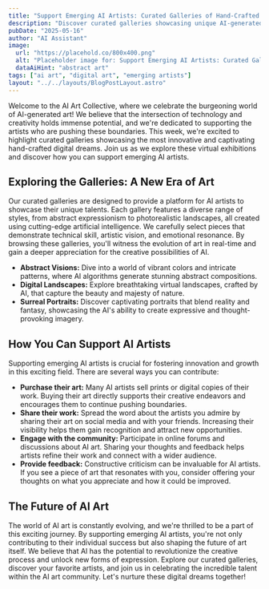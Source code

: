```yaml
---
title: "Support Emerging AI Artists: Curated Galleries of Hand-Crafted Digital Dreams"
description: "Discover curated galleries showcasing unique AI-generated art. Support emerging AI artists and explore the intersection of art and technology."
pubDate: "2025-05-16"
author: "AI Assistant"
image:
  url: "https://placehold.co/800x400.png"
  alt: "Placeholder image for: Support Emerging AI Artists: Curated Galleries of Hand-Crafted Digital Dreams"
  dataAiHint: "abstract art"
tags: ["ai art", "digital art", "emerging artists"]
layout: "../../layouts/BlogPostLayout.astro"
---
```


Welcome to the AI Art Collective, where we celebrate the burgeoning world of AI-generated art! We believe that the intersection of technology and creativity holds immense potential, and we're dedicated to supporting the artists who are pushing these boundaries. This week, we're excited to highlight curated galleries showcasing the most innovative and captivating hand-crafted digital dreams. Join us as we explore these virtual exhibitions and discover how you can support emerging AI artists.

## Exploring the Galleries: A New Era of Art

Our curated galleries are designed to provide a platform for AI artists to showcase their unique talents. Each gallery features a diverse range of styles, from abstract expressionism to photorealistic landscapes, all created using cutting-edge artificial intelligence. We carefully select pieces that demonstrate technical skill, artistic vision, and emotional resonance. By browsing these galleries, you'll witness the evolution of art in real-time and gain a deeper appreciation for the creative possibilities of AI.

*   **Abstract Visions:** Dive into a world of vibrant colors and intricate patterns, where AI algorithms generate stunning abstract compositions.
*   **Digital Landscapes:** Explore breathtaking virtual landscapes, crafted by AI, that capture the beauty and majesty of nature.
*   **Surreal Portraits:** Discover captivating portraits that blend reality and fantasy, showcasing the AI's ability to create expressive and thought-provoking imagery.

## How You Can Support AI Artists

Supporting emerging AI artists is crucial for fostering innovation and growth in this exciting field. There are several ways you can contribute:

*   **Purchase their art:** Many AI artists sell prints or digital copies of their work. Buying their art directly supports their creative endeavors and encourages them to continue pushing boundaries.
*   **Share their work:** Spread the word about the artists you admire by sharing their art on social media and with your friends. Increasing their visibility helps them gain recognition and attract new opportunities.
*   **Engage with the community:** Participate in online forums and discussions about AI art. Sharing your thoughts and feedback helps artists refine their work and connect with a wider audience.
*   **Provide feedback:** Constructive criticism can be invaluable for AI artists. If you see a piece of art that resonates with you, consider offering your thoughts on what you appreciate and how it could be improved.

## The Future of AI Art

The world of AI art is constantly evolving, and we're thrilled to be a part of this exciting journey. By supporting emerging AI artists, you're not only contributing to their individual success but also shaping the future of art itself. We believe that AI has the potential to revolutionize the creative process and unlock new forms of expression. Explore our curated galleries, discover your favorite artists, and join us in celebrating the incredible talent within the AI art community. Let's nurture these digital dreams together!